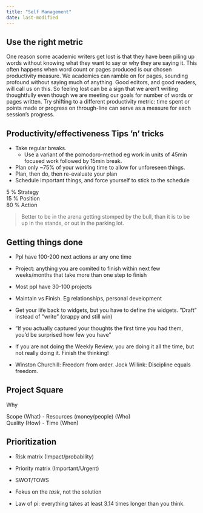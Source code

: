 ```yaml
---
title: "Self Management"
date: last-modified
---
```


:::{.callout-caution title="Under construction"}
:::

## Use the right metric

One reason some academic writers get lost is that they have been piling up words without knowing what they want to say or why they are saying it.
This often happens when word count or pages produced is our chosen productivity measure.
We academics can ramble on for pages, sounding profound without saying much of anything.
Good editors, and good readers, will call us on this.
So feeling lost can be a sign that we aren't writing thoughtfully even though we are meeting our goals for number of words or pages written.
Try shifting to a different productivity metric: time spent or points made or progress on through-line can serve as a measure for each session's progress.

## Productivity/effectiveness Tips ’n’ tricks

* Take regular breaks.
    * Use a variant of the pomodoro-method eg work in units of 45min focused work followed by 15min break.
* Plan only ~75% of your working time to allow for unforeseen things.
* Plan, then do, then re-evaluate your plan
* Schedule important things, and force yourself to stick to the schedule

5 % Strategy  
15 % Position  
80 % Action  

> Better to be in the arena getting stomped by the bull, than it is to be up in the stands, or out in the parking lot.

## Getting things done

* Ppl have 100-200 next actions ar any one time
* Project: anything you are comited to finish within next few weeks/months that take more than one step to finish
* Most ppl have 30-100 projects
* Maintain vs Finish. Eg relationships, personal development

* Get your life back to widgets, but you have to define the widgets. ”Draft” instead of ”write” (crappy and still win)
* ”If you actually captured your thoughts the first time you had them, you’d be surprised how few you have”
* If you are not doing the Weekly Review, you are doing it all the time, but not really doing it. Finish the thinking!
* Winston Churchill: Freedom from order. Jock Willink: Discipline equals freedom.

## Project Square

Why

Scope (What) - Resources (money/people) (Who)  
Quality (How) - Time (When)

## Prioritization

* Risk matrix (Impact/probability)

* Priority matrix (Important/Urgent)

* SWOT/TOWS

* Fokus on the *task*, not the solution

* Law of pi: everything takes at least 3.14 times longer than you think.
